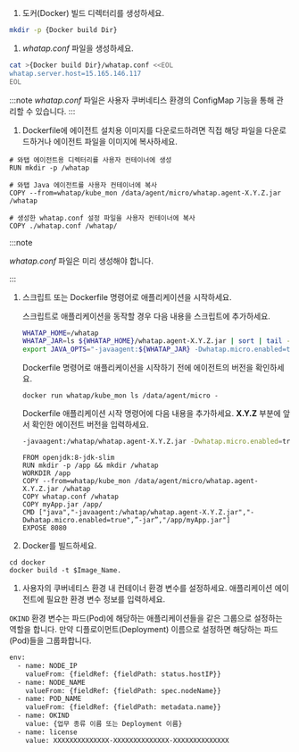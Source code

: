 1. 도커(Docker) 빌드 디렉터리를 생성하세요.

  ```bash
  mkdir -p {Docker build Dir}
  ```

1. *whatap.conf* 파일을 생성하세요.

  ```bash
  cat >{Docker build Dir}/whatap.conf <<EOL
  whatap.server.host=15.165.146.117
  EOL
  ```

  :::note
  *whatap.conf* 파일은 사용자 쿠버네티스 환경의 ConfigMap 기능을 통해 관리할 수 있습니다.
  :::

1. Dockerfile에 에이전트 설치용 이미지를 다운로드하려면 직접 해당 파일을 다운로드하거나 에이전트 파일을 이미지에 복사하세요.

  ```docker
  # 와탭 에이전트용 디렉터리를 사용자 컨테이너에 생성
  RUN mkdir -p /whatap

  # 와탭 Java 에이전트를 사용자 컨테이너에 복사
  COPY --from=whatap/kube_mon /data/agent/micro/whatap.agent-X.Y.Z.jar /whatap

  # 생성한 whatap.conf 설정 파일을 사용자 컨테이너에 복사
  COPY ./whatap.conf /whatap/    
  ```

  :::note

  *whatap.conf* 파일은 미리 생성해야 합니다.

  :::

1. 스크립트 또는 Dockerfile 명령어로 애플리케이션을 시작하세요.

    <Tabs>
    <TabItem value='script' label='스크립트' default>

    스크립트로 애플리케이션을 동작할 경우 다음 내용을 스크립트에 추가하세요.
    
    ```bash
    WHATAP_HOME=/whatap
    WHATAP_JAR=ls ${WHATAP_HOME}/whatap.agent-X.Y.Z.jar | sort | tail -1
    export JAVA_OPTS="-javaagent:${WHATAP_JAR} -Dwhatap.micro.enabled=true"
    ```

    </TabItem>
    <TabItem value='docker' label='Dockerfile 명령어'>
    
    Dockerfile 명령어로 애플리케이션을 시작하기 전에 에이전트의 버전을 확인하세요.

    ```docker
    docker run whatap/kube_mon ls /data/agent/micro -
    ```

    Dockerfile 애플리케이션 시작 명령어에 다음 내용을 추가하세요. **X.Y.Z** 부분에 앞서 확인한 에이전트 버전을 입력하세요.

    ```bash
    -javaagent:/whatap/whatap.agent-X.Y.Z.jar -Dwhatap.micro.enabled=true
    ```
    
    ```docker title='Dockerfile 예시' showLineNumbers {4,7}
    FROM openjdk:8-jdk-slim
    RUN mkdir -p /app && mkdir /whatap
    WORKDIR /app
    COPY --from=whatap/kube_mon /data/agent/micro/whatap.agent-X.Y.Z.jar /whatap
    COPY whatap.conf /whatap
    COPY myApp.jar /app/
    CMD ["java","-javaagent:/whatap/whatap.agent-X.Y.Z.jar","-Dwhatap.micro.enabled=true",”-jar”,"/app/myApp.jar"]
    EXPOSE 8080
    ```
    </TabItem>
    </Tabs>

1. Docker를 빌드하세요.

  ```docker
  cd docker
  docker build -t $Image_Name.
  ```

1. 사용자의 쿠버네티스 환경 내 컨테이너 환경 변수를 설정하세요. 애플리케이션 에이전트에 필요한 환경 변수 정보를 입력하세요.

  `OKIND` 환경 변수는 파드(Pod)에 해당하는 애플리케이션들을 같은 그룹으로 설정하는 역할을 합니다. 만약 디플로이먼트(Deployment) 이름으로 설정하면 해당하는 파드(Pod)들을 그룹화합니다.

  ```bash showLineNumbers {8-9}
  env:
    - name: NODE_IP
      valueFrom: {fieldRef: {fieldPath: status.hostIP}}
    - name: NODE_NAME
      valueFrom: {fieldRef: {fieldPath: spec.nodeName}}
    - name: POD_NAME
      valueFrom: {fieldRef: {fieldPath: metadata.name}}
    - name: OKIND
      value: {업무 종류 이름 또는 Deployment 이름}
    - name: license
      value: XXXXXXXXXXXXXX-XXXXXXXXXXXXXX-XXXXXXXXXXXXXX  
  ```